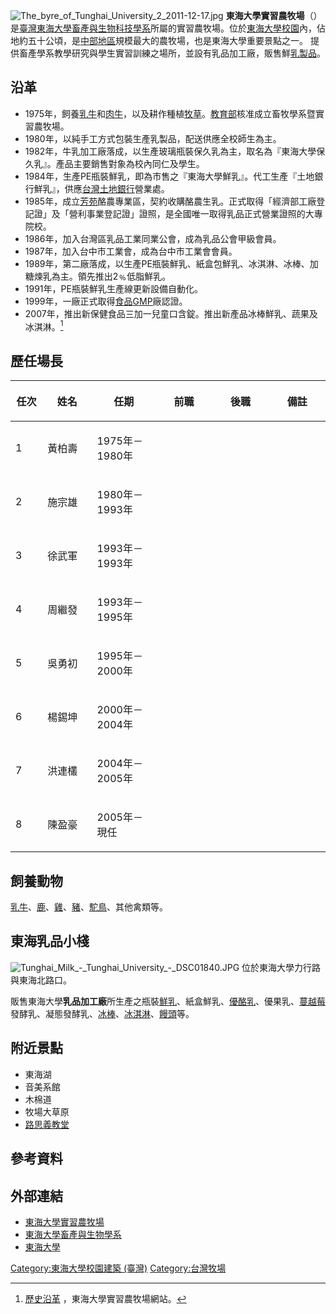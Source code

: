 [[File:The_byre_of_Tunghai_University_2_2011-12-17.jpg|thumb]]
'''東海大學實習農牧場'''（{{lang-en|'''Tunghai University Experimental Farm'''}}）是[[臺灣|臺灣]][[東海大學畜產與生物科技學系|東海大學畜產與生物科技學系]]所屬的實習農牧場。位於[[東海大學_(台灣)|東海大學]][[校園|校園]]內，佔地約五十公頃，是[[中臺灣|中部地區]]規模最大的農牧場，也是東海大學重要景點之一。
提供畜產學系教學研究與學生實習訓練之場所，並設有乳品加工廠，販售鮮[[乳製品|乳製品]]。

== 沿革 ==
* 1975年，飼養[[乳牛|乳牛]]和[[肉牛|肉牛]]，以及耕作種植[[牧草|牧草]]。[[中華民國教育部|教育部]]核准成立畜牧學系暨實習農牧場。
* 1980年，以純手工方式包裝生產乳製品，配送供應全校師生為主。
* 1982年，牛乳加工廠落成，以生產玻璃瓶裝保久乳為主，取名為『東海大學保久乳』。產品主要銷售對象為校內同仁及學生。
* 1984年，生產PE瓶裝鮮乳，即為市售之『東海大學鮮乳』。代工生產『土地銀行鮮乳』，供應[[台灣土地銀行|台灣土地銀行]]營業處。
* 1985年，成立[[芳苑鄉|芳苑]]酪農專業區，契約收購酪農生乳。正式取得「經濟部工廠登記證」及「營利事業登記證」證照，是全國唯一取得乳品正式營業證照的大專院校。
* 1986年，加入台灣區乳品工業同業公會，成為乳品公會甲級會員。
* 1987年，加入台中市工業會，成為台中市工業會會員。
* 1989年，第二廠落成，以生產PE瓶裝鮮乳、紙盒包鮮乳、冰淇淋、冰棒、加糖煉乳為主。領先推出2﹪低脂鮮乳。
* 1991年，PE瓶裝鮮乳生產線更新設備自動化。
* 1999年，一廠正式取得[[食品|食品]][[GMP|GMP]]廠認證。
* 2007年，推出新保健食品三加一兒童口含錠。推出新產品冰棒鮮乳、蔬果及冰淇淋。<ref>[http://farm.thu.edu.tw/farm_history.html 歷史沿革] {{Wayback|url=http://farm.thu.edu.tw/farm_history.html |date=20130818123840 }}，東海大學實習農牧場網站。</ref>

==歷任場長==

{| class="wikitable" 
!width=50|任次!!width=100|姓名!!width=120|任期!!width=120|前職!!width=120|後職!!width=120|備註
|- style="text-align: center;"
| 1
| 黃柏壽
|<nowiki>1975年－1980年</nowiki>
|
| 
| 
|- style="text-align: center;"
| 2
| 施宗雄
|<nowiki>1980年－1993年</nowiki>
|
| 
| 
|- style="text-align: center;"
| 3
| 徐武軍
|<nowiki>1993年－1993年</nowiki>
|
| 
| 
|- style="text-align: center;"
| 4
| 周繼發
|<nowiki>1993年－1995年</nowiki>
|
| 
| 
|- style="text-align: center;"
| 5
| 吳勇初
|<nowiki>1995年－2000年</nowiki>
|
| 
| 
|- style="text-align: center;"
| 6
| 楊錫坤
|<nowiki>2000年－2004年</nowiki>
|
| 
| 
|- style="text-align: center;"
| 7
| 洪連欉
|<nowiki>2004年－2005年</nowiki>
|
| 
| 
|- style="text-align: center;"
| 8
| 陳盈豪
|<nowiki>2005年－現任</nowiki>
|
| 
| 
|}

==飼養動物==
[[乳牛|乳牛]]、[[鹿|鹿]]、[[雞|雞]]、[[豬|豬]]、[[駝鳥|駝鳥]]、其他禽類等。

== 東海乳品小棧 ==
[[File:Tunghai_Milk_-_Tunghai_University_-_DSC01840.JPG|thumb]]
位於東海大學力行路與東海北路口。

販售東海大學'''乳品加工廠'''所生產之瓶裝[[牛乳|鮮乳]]、紙盒鮮乳、[[優酪乳|優酪乳]]、優果乳、[[蔓越莓|蔓越莓]]發酵乳、凝態發酵乳、[[冰棒|冰棒]]、[[冰淇淋|冰淇淋]]、[[饅頭|饅頭]]等。

== 附近景點 ==
* 東海湖
* 音美系館
* 木棉道
* 牧場大草原
* [[路思義教堂|路思義教堂]]

==參考資料==
{{reflist}}

==外部連結==
{{commons category|Experimental Farm and Dairy (Tunghai University)}}
* [https://web.archive.org/web/20131220150156/http://farm.thu.edu.tw/farm.html 東海大學實習農牧場]
* [http://animal.thu.edu.tw/index.htm 東海大學畜產與生物學系] {{Wayback|url=http://animal.thu.edu.tw/index.htm |date=20160510202036 }}
* [http://www.thu.edu.tw 東海大學] {{Wayback|url=http://www.thu.edu.tw/ |date=20200805230853 }}

{{東海大學}}
[[Category:東海大學校園建築_(臺灣)|Category:東海大學校園建築 (臺灣)]]
[[Category:台灣牧場|Category:台灣牧場]]
